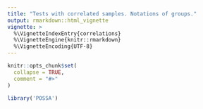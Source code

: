 ```yaml
---
title: "Tests with correlated samples. Notations of groups."
output: rmarkdown::html_vignette
vignette: >
  %\VignetteIndexEntry{correlations}
  %\VignetteEngine{knitr::rmarkdown}
  %\VignetteEncoding{UTF-8}
---
```


```r
knitr::opts_chunk$set(
  collapse = TRUE,
  comment = "#>"
)
```

```r
library('POSSA')
```

